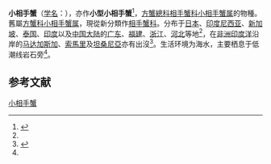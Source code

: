 {{Speciesbox
| name = 小相手蟹<br />''Nanosesarma minutum''
| status = 
| status_system = 
| image = 
| genus = Nanosesarma
| species = minutum
| authority = (de Man, 1887)<ref name='id12004'>{{cite web| url =http://www.bioinfo.cn/db05/BjdwSpecies.php?action=view&id=12004| title =小相手蟹| work =《中国动物物种编目数据库》| publisher =中国科学院微生物研究所| author =中国科学院动物研究所| accessdate =2009-04-28| archive-date =2016-03-05| archive-url =https://web.archive.org/web/20160305034203/http://www.bioinfo.cn/db05/BjdwSpecies.php?action=view&id=12004| dead-url =yes}}</ref>
}}
'''小相手蟹'''（[[学名|学名]]：{{lang|la|'''''Nanosesarma minutum'''''}}），亦作'''小型小相手蟹'''<ref>{{TaiBNET |id=311124 | binomial = Nanosesarma minutum De Man, 1887 | zh = 小型小相手蟹 |accessdate=2014-08-05 }}</ref>，[[方蟹總科|方蟹總科]][[相手蟹科|相手蟹科]][[小相手蟹属|小相手蟹属]]的物種。舊屬[[方蟹科|方蟹科]][[小相手蟹属|小相手蟹属]]，現從新分類作[[相手蟹科|相手蟹科]]。分布于[[日本|日本]]、[[印度尼西亚|印度尼西亚]]、[[新加坡|新加坡]]、[[泰国|泰国]]、[[印度|印度]]以及[[中国大陆|中国大陆]]的[[广东|广东]]、[[福建|福建]]、[[浙江|浙江]]、[[河北|河北]]等地<ref name='id12004'/>，在[[非洲|非洲]][[印度洋|印度洋]]沿岸的[[马达加斯加|马达加斯加]]、[[索馬里|索馬里]]及[[坦桑尼亞|坦桑尼亞]]亦有出沒<ref name=WoRMS_207556 >{{cite WoRMS |author=Davie, P. |year=2012 |title=Nanosesarma minutum (de Man, 1887) |id=207556  |date=2012-02-25}}</ref>。生活环境为海水，主要栖息于低潮线岩石旁<ref name='id12004'/>。

== 参考文献 ==
{{reflist}}

{{Wikispecies|Nanosesarma minutum}}
{{Taxonbar|from=Q6498420}}

[[Category:小相手蟹属|小相手蟹]]


{{螃蟹小作品}}